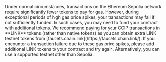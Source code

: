     
<Aside type="note" title="Gas price spikes">
    Under normal circumstances, transactions on the Ethereum Sepolia network require significantly fewer tokens to pay for gas. However, during exceptional periods of high gas price spikes, your transactions may fail if not sufficiently funded. In such cases, you may need to fund your contract with additional tokens. We recommend paying for your CCIP transactions in **LINK** tokens (rather than native tokens) as you can obtain extra LINK testnet tokens from [faucets.chain.link](https://faucets.chain.link/). If you encounter a transaction failure due to these gas price spikes, please add additional LINK tokens to your contract and try again.
    Alternatively, you can use a supported testnet other than Sepolia.
</Aside

>
